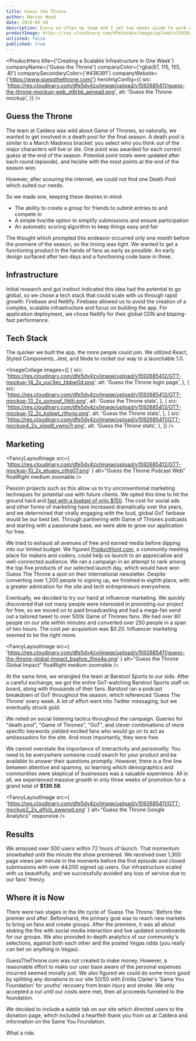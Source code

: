 ```yaml
---
title: Guess the Throne
author: Marcus Wood
date: 2019-05-20
description: Every so often my team and I set two weeks aside to work on a passion project. The bottom is line is ever important, but feeding the soul with an adventure on the side is as well.
productImage: https://res.cloudinary.com/dfe5dv4zv/image/upload/v1592685411/guess-the-throne-mockup-web_st6rbk_aenead.png
unlisted: false
published: true
---
```


<ProductHero
  title={'Creating a Scalable Infrastructure in One Week'}
  companyName={'Guess the Throne'}
  companyColor={'rgba(87, 115, 155, .8)'}
  companySecondaryColor={'#436391'}
  companyWebsite={'https://www.guessthethrone.com/'}
  heroImgConfig={{
    src:
      'https://res.cloudinary.com/dfe5dv4zv/image/upload/v1592685411/guess-the-throne-mockup-web_st6rbk_aenead.png',
    alt: 'Guess the Throne mockup',
  }}
/>

<Section>

## Guess the Throne

The team at Caldera was wild about Game of Thrones, so naturally, we
wanted to get involved in a death pool for the final season. A death
pool is similar to a March Madness bracket: you select who you think
out of the major characters will live or die. One point was awarded
for each correct guess at the end of the season. Potential point
totals were updated after each round (episode), and he/she with the
most points at the end of the season won.

However, after scouring the internet, we could not find one Death Pool
which suited our needs.

So we made one, keeping these desires in mind:

- The ability to create a group for friends to submit entries to and compete in
- A simple live/die option to simplify submissions and ensure participation
- An automatic scoring algorithm to keep things easy and fair

The thought which prompted this endeavor occurred only one month
before the premiere of the season, so the timing was tight. We wanted
to get a functioning product in the hands of fans as early as
possible. An early design surfaced after two days and a functioning
code base in three.

</Section>

<Section smallPadding>

## Infrastructure

Initial research and gut instinct indicated this idea had the
potential to go global, so we chose a tech stack that could scale with
us through rapid growth: Firebase and Netlify. Firebase allowed us to
avoid the creation of a complex, scalable infrastructure and focus on
building the app. For application deployment, we chose Netlify for
their global CDN and blazing-fast performance.

## Tech Stack

The quicker we built the app, the more people could join. We utilized
React, Styled Components, Jest, and Node to rocket our way to a
launchable 1.0.

</Section>

<Section lightBackgroundMiddleBar>

<ImageCollage
  images={[
    {
      src:
        'https://res.cloudinary.com/dfe5dv4zv/image/upload/v1592685412/GTT-mockup-14_2x_vuc3ec_hbbw0d.png',
      alt: 'Guess the Throne login page',
    },
    {
      src:
        'https://res.cloudinary.com/dfe5dv4zv/image/upload/v1592685412/GTT-mockup-13_2x_uvmogf_fjblti.png',
      alt: 'Guess the Throne stats',
    },
    {
      src:
        'https://res.cloudinary.com/dfe5dv4zv/image/upload/v1592685412/GTT-mockup-12_2x_kxlpwt_rthvno.png',
      alt: 'Guess the Throne stats',
    },
    {
      src:
        'https://res.cloudinary.com/dfe5dv4zv/image/upload/v1592685411/GTT-mockup4_2x_xjiqq9_vwno7r.png',
      alt: 'Guess the Throne stats',
    },
  ]}
/>

</Section>

<Section smallPadding>

## Marketing

<FancyLayoutImage
  src={
    'https://res.cloudinary.com/dfe5dv4zv/image/upload/v1592685412/GTT-mockup-10_2x_etuapv_cthq07.png'
  }
  alt="Guess the Throne Podcast Web"
  floatRight
  medium
  zoomable
/>

Passion projects such as this allow us to try unconventional marketing
techniques for potential use with future clients. We opted this time
to hit the ground hard and [fast with a budget of only $150](/blog/we-launched-a-product-with-150-here-s-what-happened).
The cost for social ads and other forms of marketing have increased
dramatically over the years, and we determined that virally engaging
with the loud, global GoT fanbase would be our best bet. Through
partnering with Game of Thrones podcasts and starting with a
passionate base, we were able to grow our application for free.

We tried to exhaust all avenues of free and earned media before
dipping into our limited budget. We figured
[ProductHunt.com](https://www.producthunt.com/posts/guess-the-throne),
a community meeting place for makers and coders, could help us
launch to an appreciative and well-connected audience. We ran a
campaign in an attempt to rank among the top five products of our
selected launch day, which would have won Guess The Throne a spot on
their international newsletter. Despite converting over 1,200 people
to signing up, we finished in eighth place, with a greater admiration
for the site and tech entrepreneurs everywhere.

Eventually, we decided to try our hand at influencer marketing. We
quickly discovered that not many people were interested in promoting
our project for free, so we moved on to paid broadcasting and had a
mega-fan send out a tailored tweet to over 500k Game of Thrones fans.
We had over 80 people on our site within minutes and converted over
250 people in a span of two hours. The cost per acquisition was $0.20.
Influencer marketing seemed to be the right move.

<FancyLayoutImage
  src={
    'https://res.cloudinary.com/dfe5dv4zv/image/upload/v1592685411/guess-the-throne-global-impact_bsahve_lfmo4a.png'
  }
  alt="Guess the Throne Global Impact"
  floatRight
  medium
  zoomable
/>

At the same time, we wrangled the team at Barstool Sports to our side.
After a careful exchange, we got the entire GoT-watching Barstool
Sports staff on board, along with thousands of their fans. Barstool
ran a podcast breakdown of GoT throughout the season, which referenced
‘Guess The Throne’ every week. A lot of effort went into Twitter
messaging, but we eventually struck gold.

We relied on social listening tactics throughout the campaign. Queries
for "death pool", "Game of Thrones", "GoT", and clever combinations of
more specific keywords yielded excited fans who would go on to act as
ambassadors for the site. And most importantly, they were free.

We cannot overstate the importance of interactivity and _personality._
You need to be everywhere someone could search for your product and be
available to answer their questions promptly. However, there is a fine
line between attentive and spammy, so learning which demographics and
communities were skeptical of businesses was a valuable experience.
All in all, we experienced massive growth in only three weeks of
promotion for a grand total of <b>$130.58</b>.

</Section>

<Section noPadding secondaryBackground fluid twoColumn bottomAlignItems>

<SectionColumn>

<FancyLayoutImage
  src={
    'https://res.cloudinary.com/dfe5dv4zv/image/upload/v1592685411/GTT-mockup2_2x_qlfxlz_ewwrqd.png'
  }
  alt="Guess the Throne Google Analytics"
  responsive
/>

</SectionColumn>

<SectionColumn fluidGuard withPadding>

## Results

We amassed over 500 users within 72 hours of launch. That
momentum snowballed until the minute the show premiered. We
received over 1,300 page views per minute in the moments before
the first episode and closed submissions with over 44,000 signed
up users. Our infrastructure scaled with us beautifully, and we
successfully avoided any loss of service due to our fans'
frenzy.

</SectionColumn>

</Section>

<Section>

## Where it is Now

There were two stages in the life cycle of ‘Guess The Throne.’ Before
the premier and after. Beforehand, the primary goal was to reach new
markets to bring on fans and create groups. After the premiere, it was
all about stoking the fire with social media interaction and live
updated scoreboards for our groups. We also provided in-depth
analytics of our community's selections, against both each other and
the posted Vegas odds (you really can bet on anything in Vegas).

GuessTheThrone.com was not created to make money. However, a
reasonable effort to make our user base aware of the personal expenses
incurred seemed morally just. We also figured we could do some more
good by splitting any donations to our site 50/50 with Emilia Clarke's
‘Same You Foundation’ for youths' recovery from brain injury and
stroke. We only accepted a cut until our costs were met, then all
proceeds funneled to the foundation.

We decided to include a subtle tab on our site which directed users to
the donation page, which included a heartfelt thank you from us at
Caldera and information on the Same You Foundation.

What a ride.

</Section>
